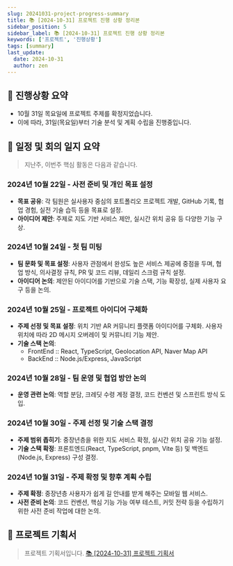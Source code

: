 ```yaml
---
slug: 20241031-project-progress-summary
title: 📚 [2024-10-31] 프로젝트 진행 상황 정리본
sidebar_position: 5
sidebar_label: 📚 [2024-10-31] 프로젝트 진행 상황 정리본
keywords: ['프로젝트', '진행상황']
tags: [summary]
last_update:
  date: 2024-10-31
  author: zen
---
```


## 📝 진행상황 요약

- 10월 31일 목요일에 프로젝트 주제를 확정지었습니다.
- 이에 따라, 31일(목요일)부터 기술 분석 및 계획 수립을 진행중입니다.

## 📅 일정 및 회의 일지 요약

> 지난주, 이번주 핵심 활동은 다음과 같습니다.

### **2024년 10월 22일 - 사전 준비 및 개인 목표 설정**

- **목표 공유**: 각 팀원은 실사용자 중심의 포트폴리오 프로젝트 개발, GitHub 기록, 협업 경험, 실전 기술 습득 등을 목표로 설정.
- **아이디어 제안**: 주제로 지도 기반 서비스 제안, 실시간 위치 공유 등 다양한 기능 구상.

### **2024년 10월 24일 - 첫 팀 미팅**

- **팀 문화 및 목표 설정**: 사용자 관점에서 완성도 높은 서비스 제공에 중점을 두며, 협업 방식, 의사결정 규칙, PR 및 코드 리뷰, 데일리 스크럼 규칙 설정.
- **아이디어 논의**: 제안된 아이디어를 기반으로 기술 스택, 기능 확장성, 실제 사용자 요구 등을 논의.

### **2024년 10월 25일 - 프로젝트 아이디어 구체화**

- **주제 선정 및 목표 설정**: 위치 기반 AR 커뮤니티 플랫폼 아이디어를 구체화. 사용자 위치에 따라 2D 메시지 오버레이 및 커뮤니티 기능 제안.
- **기술 스택 논의**:
  - FrontEnd :: React, TypeScript, Geolocation API, Naver Map API
  - BackEnd :: Node.js/Express, JavaScript

### **2024년 10월 28일 - 팀 운영 및 협업 방안 논의**

- **운영 관련 논의**: 역할 분담, 크레딧 수령 계정 결정, 코드 컨벤션 및 스프린트 방식 도입.

### **2024년 10월 30일 - 주제 선정 및 기술 스택 결정**

- **주제 범위 좁히기**: 중장년층을 위한 지도 서비스 확정, 실시간 위치 공유 기능 설정.
- **기술 스택 확정**: 프론트엔드(React, TypeScript, pnpm, Vite 등) 및 백엔드(Node.js, Express) 구성 결정.

### **2024년 10월 31일 - 주제 확정 및 향후 계획 수립**

- **주제 확정**: 중장년층 사용자가 쉽게 길 안내를 받게 해주는 모바일 웹 서비스.
- **사전 준비 논의**: 코드 컨벤션, 핵심 기능 가능 여부 테스트, 커밋 전략 등을 수립하기 위한 사전 준비 작업에 대한 논의.

## 📝 프로젝트 기획서

> 프로젝트 기획서입니다.
[📚 [2024-10-31] 프로젝트 기획서](./20241031-project-proposal.mdx)
